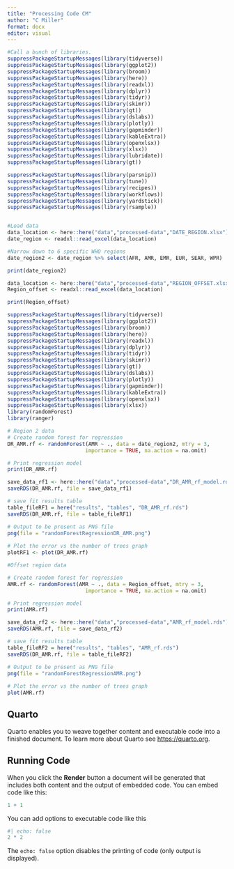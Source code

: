 ---
title: "Processing Code CM"
author: "C Miller"
format: docx
editor: visual
---

```{r}
#Call a bunch of libraries. 
suppressPackageStartupMessages(library(tidyverse)) 
suppressPackageStartupMessages(library(ggplot2)) 
suppressPackageStartupMessages(library(broom)) 
suppressPackageStartupMessages(library(here)) 
suppressPackageStartupMessages(library(readxl)) 
suppressPackageStartupMessages(library(dplyr)) 
suppressPackageStartupMessages(library(tidyr)) 
suppressPackageStartupMessages(library(skimr)) 
suppressPackageStartupMessages(library(gt)) 
suppressPackageStartupMessages(library(dslabs)) 
suppressPackageStartupMessages(library(plotly)) 
suppressPackageStartupMessages(library(gapminder)) 
suppressPackageStartupMessages(library(kableExtra)) 
suppressPackageStartupMessages(library(openxlsx)) 
suppressPackageStartupMessages(library(xlsx)) 
suppressPackageStartupMessages(library(lubridate)) 
suppressPackageStartupMessages(library(gt))

suppressPackageStartupMessages(library(parsnip)) 
suppressPackageStartupMessages(library(tune)) 
suppressPackageStartupMessages(library(recipes)) 
suppressPackageStartupMessages(library(workflows)) 
suppressPackageStartupMessages(library(yardstick)) 
suppressPackageStartupMessages(library(rsample))


#Load data
data_location <- here::here("data","processed-data","DATE_REGION.xlsx")
date_region <- readxl::read_excel(data_location)

#Narrow down to 6 specific WHO regions
date_region2 <- date_region %>% select(AFR, AMR, EMR, EUR, SEAR, WPR)

print(date_region2)

data_location <- here::here("data","processed-data","REGION_OFFSET.xlsx")
Region_offset <- readxl::read_excel(data_location)

print(Region_offset)

```

```{r}
suppressPackageStartupMessages(library(tidyverse))
suppressPackageStartupMessages(library(ggplot2))
suppressPackageStartupMessages(library(broom)) 
suppressPackageStartupMessages(library(here))
suppressPackageStartupMessages(library(readxl)) 
suppressPackageStartupMessages(library(dplyr)) 
suppressPackageStartupMessages(library(tidyr)) 
suppressPackageStartupMessages(library(skimr))
suppressPackageStartupMessages(library(gt))
suppressPackageStartupMessages(library(dslabs))
suppressPackageStartupMessages(library(plotly))
suppressPackageStartupMessages(library(gapminder))
suppressPackageStartupMessages(library(kableExtra))
suppressPackageStartupMessages(library(openxlsx))
suppressPackageStartupMessages(library(xlsx))
library(randomForest)
library(ranger)

# Region 2 data
# Create random forest for regression 
DR_AMR.rf <- randomForest(AMR ~ ., data = date_region2, mtry = 3, 
                         importance = TRUE, na.action = na.omit) 

# Print regression model 
print(DR_AMR.rf) 

save_data_rf1 <- here::here("data","processed-data","DR_AMR_rf_model.rds")
saveRDS(DR_AMR.rf, file = save_data_rf1)

# save fit results table  
table_fileRF1 = here("results", "tables", "DR_AMR_rf.rds")
saveRDS(DR_AMR.rf, file = table_fileRF1)

# Output to be present as PNG file  
png(file = "randomForestRegressionDR_AMR.png") 
  
# Plot the error vs the number of trees graph 
plotRF1 <- plot(DR_AMR.rf) 


```
```   {r}
#Offset region data

# Create random forest for regression 
AMR.rf <- randomForest(AMR ~ ., data = Region_offset, mtry = 3, 
                         importance = TRUE, na.action = na.omit) 

# Print regression model 
print(AMR.rf) 

save_data_rf2 <- here::here("data","processed-data","AMR_rf_model.rds")
saveRDS(AMR.rf, file = save_data_rf2)

# save fit results table  
table_fileRF2 = here("results", "tables", "AMR_rf.rds")
saveRDS(DR_AMR.rf, file = table_fileRF2)

# Output to be present as PNG file  
png(file = "randomForestRegressionAMR.png") 
  
# Plot the error vs the number of trees graph 
plot(AMR.rf) 


```



## Quarto

Quarto enables you to weave together content and executable code into a finished document. To learn more about Quarto see <https://quarto.org>.

## Running Code

When you click the **Render** button a document will be generated that includes both content and the output of embedded code. You can embed code like this:

```{r}
1 + 1
```

You can add options to executable code like this

```{r}
#| echo: false
2 * 2
```

The `echo: false` option disables the printing of code (only output is displayed).

